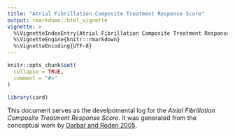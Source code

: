 ```yaml
---
title: "Atrial Fibrillation Composite Treatment Response Score"
output: rmarkdown::html_vignette
vignette: >
  %\VignetteIndexEntry{Atrial Fibrillation Composite Treatment Response Score}
  %\VignetteEngine{knitr::rmarkdown}
  %\VignetteEncoding{UTF-8}
---
```


```r
knitr::opts_chunk$set(
  collapse = TRUE,
  comment = "#>"
)
```

```r
library(card)
```

This document serves as the develpomental log for the *Atrial Fibrillation Composite Treatment Response Score*. 
It was generated from the conceptual work by [Darbar and Roden 2005](https://doi.org/10.1016/j.hrthm.2005.01.028). 